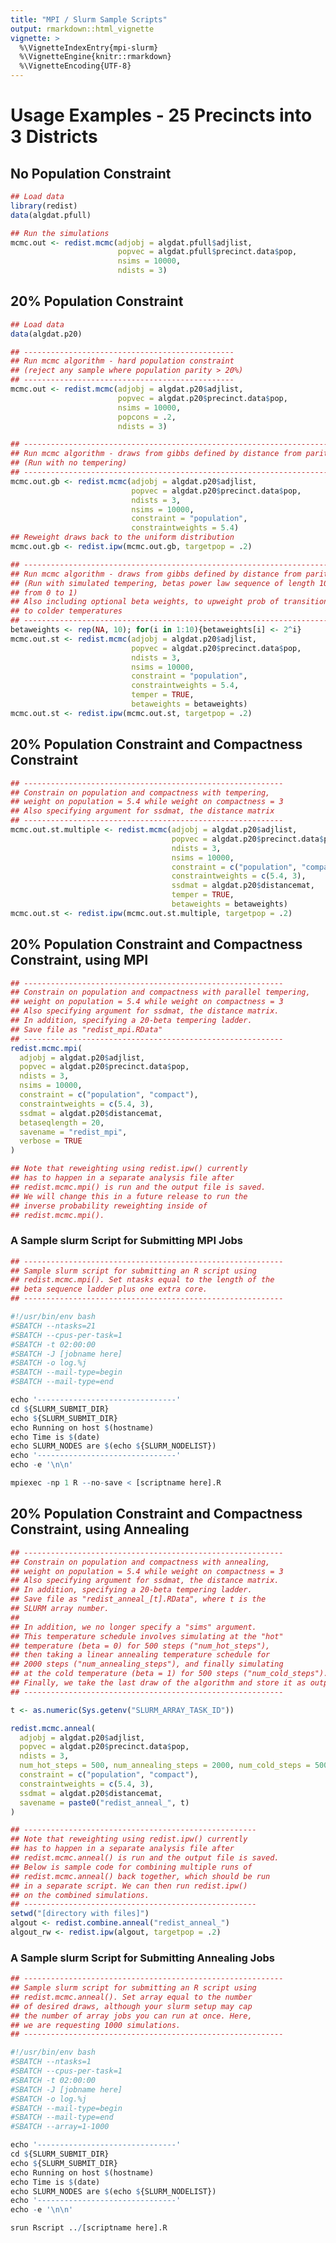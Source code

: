 ```yaml
---
title: "MPI / Slurm Sample Scripts"
output: rmarkdown::html_vignette
vignette: >
  %\VignetteIndexEntry{mpi-slurm}
  %\VignetteEngine{knitr::rmarkdown}
  %\VignetteEncoding{UTF-8}
---
```


# Usage Examples - 25 Precincts into 3 Districts

## No Population Constraint
```r
## Load data
library(redist)
data(algdat.pfull)

## Run the simulations
mcmc.out <- redist.mcmc(adjobj = algdat.pfull$adjlist,
                        popvec = algdat.pfull$precinct.data$pop,
                        nsims = 10000,
                        ndists = 3)
```

## 20% Population Constraint
```r
## Load data
data(algdat.p20)

## -----------------------------------------------
## Run mcmc algorithm - hard population constraint
## (reject any sample where population parity > 20%)
## -----------------------------------------------
mcmc.out <- redist.mcmc(adjobj = algdat.p20$adjlist,
                        popvec = algdat.p20$precinct.data$pop,
                        nsims = 10000,
                        popcons = .2,
                        ndists = 3)

## ---------------------------------------------------------------------
## Run mcmc algorithm - draws from gibbs defined by distance from parity
## (Run with no tempering)
## ---------------------------------------------------------------------
mcmc.out.gb <- redist.mcmc(adjobj = algdat.p20$adjlist,
                           popvec = algdat.p20$precinct.data$pop,
                           ndists = 3,
                           nsims = 10000,
                           constraint = "population",
                           constraintweights = 5.4)
## Reweight draws back to the uniform distribution
mcmc.out.gb <- redist.ipw(mcmc.out.gb, targetpop = .2)

## ---------------------------------------------------------------------
## Run mcmc algorithm - draws from gibbs defined by distance from parity
## (Run with simulated tempering, betas power law sequence of length 10
## from 0 to 1)
## Also including optional beta weights, to upweight prob of transitions
## to colder temperatures
## ---------------------------------------------------------------------
betaweights <- rep(NA, 10); for(i in 1:10){betaweights[i] <- 2^i}
mcmc.out.st <- redist.mcmc(adjobj = algdat.p20$adjlist,
                           popvec = algdat.p20$precinct.data$pop,
                           ndists = 3,
                           nsims = 10000,
                           constraint = "population",
                           constraintweights = 5.4,
                           temper = TRUE,
                           betaweights = betaweights)
mcmc.out.st <- redist.ipw(mcmc.out.st, targetpop = .2)
```

## 20% Population Constraint and Compactness Constraint
```r
## ----------------------------------------------------------
## Constrain on population and compactness with tempering,
## weight on population = 5.4 while weight on compactness = 3
## Also specifying argument for ssdmat, the distance matrix
## ----------------------------------------------------------
mcmc.out.st.multiple <- redist.mcmc(adjobj = algdat.p20$adjlist,
                                    popvec = algdat.p20$precinct.data$pop,
                                    ndists = 3,
                                    nsims = 10000,
                                    constraint = c("population", "compact"),
                                    constraintweights = c(5.4, 3),
                                    ssdmat = algdat.p20$distancemat,
                                    temper = TRUE,
                                    betaweights = betaweights)
mcmc.out.st <- redist.ipw(mcmc.out.st.multiple, targetpop = .2)
```

## 20% Population Constraint and Compactness Constraint, using MPI
```r
## ----------------------------------------------------------
## Constrain on population and compactness with parallel tempering,
## weight on population = 5.4 while weight on compactness = 3
## Also specifying argument for ssdmat, the distance matrix.
## In addition, specifying a 20-beta tempering ladder.
## Save file as "redist_mpi.RData"
## ----------------------------------------------------------
redist.mcmc.mpi(
  adjobj = algdat.p20$adjlist,
  popvec = algdat.p20$precinct.data$pop,
  ndists = 3,
  nsims = 10000,
  constraint = c("population", "compact"),
  constraintweights = c(5.4, 3),
  ssdmat = algdat.p20$distancemat,
  betaseqlength = 20,
  savename = "redist_mpi",
  verbose = TRUE
)

## Note that reweighting using redist.ipw() currently
## has to happen in a separate analysis file after
## redist.mcmc.mpi() is run and the output file is saved. 
## We will change this in a future release to run the 
## inverse probability reweighting inside of
## redist.mcmc.mpi().
```

### A Sample slurm Script for Submitting MPI Jobs
```r
## ----------------------------------------------------------
## Sample slurm script for submitting an R script using 
## redist.mcmc.mpi(). Set ntasks equal to the length of the
## beta sequence ladder plus one extra core.
## ----------------------------------------------------------

#!/usr/bin/env bash
#SBATCH --ntasks=21
#SBATCH --cpus-per-task=1
#SBATCH -t 02:00:00
#SBATCH -J [jobname here]
#SBATCH -o log.%j
#SBATCH --mail-type=begin
#SBATCH --mail-type=end

echo '-------------------------------'
cd ${SLURM_SUBMIT_DIR}
echo ${SLURM_SUBMIT_DIR}
echo Running on host $(hostname)
echo Time is $(date)
echo SLURM_NODES are $(echo ${SLURM_NODELIST})
echo '-------------------------------'
echo -e '\n\n'

mpiexec -np 1 R --no-save < [scriptname here].R
```

## 20% Population Constraint and Compactness Constraint, using Annealing
```r
## ----------------------------------------------------------
## Constrain on population and compactness with annealing,
## weight on population = 5.4 while weight on compactness = 3
## Also specifying argument for ssdmat, the distance matrix.
## In addition, specifying a 20-beta tempering ladder.
## Save file as "redist_anneal_[t].RData", where t is the
## SLURM array number. 
## 
## In addition, we no longer specify a "sims" argument. 
## This temperature schedule involves simulating at the "hot"
## temperature (beta = 0) for 500 steps ("num_hot_steps"),
## then taking a linear annealing temperature schedule for
## 2000 steps ("num_annealing_steps"), and finally simulating
## at the cold temperature (beta = 1) for 500 steps ("num_cold_steps").
## Finally, we take the last draw of the algorithm and store it as output.
## ----------------------------------------------------------

t <- as.numeric(Sys.getenv("SLURM_ARRAY_TASK_ID"))

redist.mcmc.anneal(
  adjobj = algdat.p20$adjlist,
  popvec = algdat.p20$precinct.data$pop,
  ndists = 3,
  num_hot_steps = 500, num_annealing_steps = 2000, num_cold_steps = 500,
  constraint = c("population", "compact"),
  constraintweights = c(5.4, 3),
  ssdmat = algdat.p20$distancemat,
  savename = paste0("redist_anneal_", t)
)

## ----------------------------------------------------
## Note that reweighting using redist.ipw() currently
## has to happen in a separate analysis file after
## redist.mcmc.anneal() is run and the output file is saved. 
## Below is sample code for combining multiple runs of
## redist.mcmc.anneal() back together, which should be run 
## in a separate script. We can then run redist.ipw()
## on the combined simulations.
## ----------------------------------------------------
setwd("[directory with files]")
algout <- redist.combine.anneal("redist_anneal_")
algout_rw <- redist.ipw(algout, targetpop = .2)
```

### A Sample slurm Script for Submitting Annealing Jobs
```r
## ----------------------------------------------------------
## Sample slurm script for submitting an R script using 
## redist.mcmc.anneal(). Set array equal to the number
## of desired draws, although your slurm setup may cap
## the number of array jobs you can run at once. Here,
## we are requesting 1000 simulations.
## ----------------------------------------------------------

#!/usr/bin/env bash
#SBATCH --ntasks=1
#SBATCH --cpus-per-task=1
#SBATCH -t 02:00:00
#SBATCH -J [jobname here]
#SBATCH -o log.%j
#SBATCH --mail-type=begin
#SBATCH --mail-type=end
#SBATCH --array=1-1000

echo '-------------------------------'
cd ${SLURM_SUBMIT_DIR}
echo ${SLURM_SUBMIT_DIR}
echo Running on host $(hostname)
echo Time is $(date)
echo SLURM_NODES are $(echo ${SLURM_NODELIST})
echo '-------------------------------'
echo -e '\n\n'

srun Rscript ../[scriptname here].R
```
